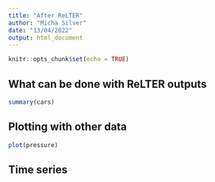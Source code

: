 ```yaml
---
title: "After ReLTER"
author: "Micha Silver"
date: "13/04/2022"
output: html_document
---
```


```r
knitr::opts_chunk$set(echo = TRUE)
```

## What can be done with ReLTER outputs 

```r
summary(cars)
```

## Plotting with other data

```r
plot(pressure)
```

## Time series